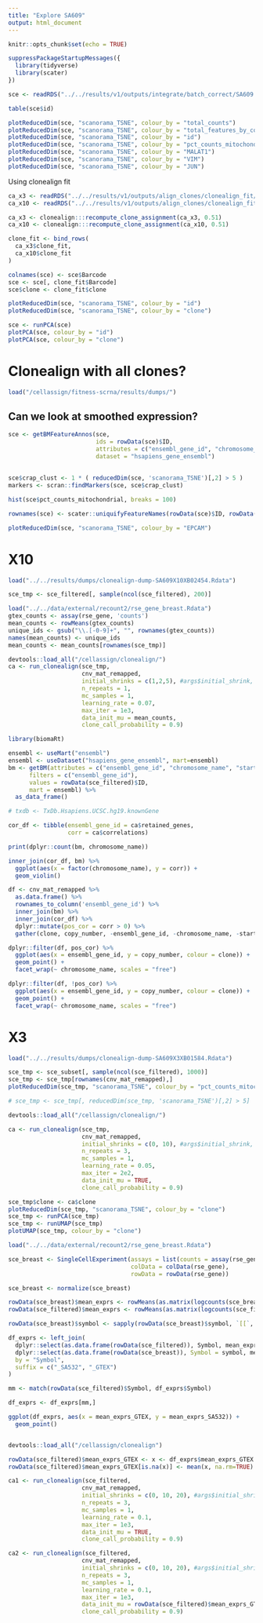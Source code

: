 ```yaml
---
title: "Explore SA609"
output: html_document
---
```


```r
knitr::opts_chunk$set(echo = TRUE)

suppressPackageStartupMessages({
  library(tidyverse)
  library(scater)
})
```


```r
sce <- readRDS("../../results/v1/outputs/integrate/batch_correct/SA609.rds")
```

```r
table(sce$id)
```

```r
plotReducedDim(sce, "scanorama_TSNE", colour_by = "total_counts")
plotReducedDim(sce, "scanorama_TSNE", colour_by = "total_features_by_counts")
plotReducedDim(sce, "scanorama_TSNE", colour_by = "id")
plotReducedDim(sce, "scanorama_TSNE", colour_by = "pct_counts_mitochondrial")
plotReducedDim(sce, "scanorama_TSNE", colour_by = "MALAT1")
plotReducedDim(sce, "scanorama_TSNE", colour_by = "VIM")
plotReducedDim(sce, "scanorama_TSNE", colour_by = "JUN")
```


Using clonealign fit


```r
ca_x3 <- readRDS("../../results/v1/outputs/align_clones/clonealign_fit/SA609X3XB01584.rds")
ca_x10 <- readRDS("../../results/v1/outputs/align_clones/clonealign_fit/SA609X10XB02454.rds")
```


```r
ca_x3 <- clonealign:::recompute_clone_assignment(ca_x3, 0.51)
ca_x10 <- clonealign:::recompute_clone_assignment(ca_x10, 0.51)
```

```r
clone_fit <- bind_rows(
  ca_x3$clone_fit,
  ca_x10$clone_fit
)

colnames(sce) <- sce$Barcode
sce <- sce[, clone_fit$Barcode]
sce$clone <- clone_fit$clone
```


```r
plotReducedDim(sce, "scanorama_TSNE", colour_by = "id")
plotReducedDim(sce, "scanorama_TSNE", colour_by = "clone")
```

```r
sce <- runPCA(sce)
plotPCA(sce, colour_by = "id")
plotPCA(sce, colour_by = "clone")
```


# Clonealign with all clones?

```r
load("/cellassign/fitness-scrna/results/dumps/")
```




## Can we look at smoothed expression?


```r
sce <- getBMFeatureAnnos(sce, 
                         ids = rowData(sce)$ID,
                         attributes = c("ensembl_gene_id", "chromosome_name", "start_position", "end_position"),
                         dataset = "hsapiens_gene_ensembl")
```


##



```r
sce$crap_clust <- 1 * ( reducedDim(sce, 'scanorama_TSNE')[,2] > 5 )
markers <- scran::findMarkers(sce, sce$crap_clust)
```


```r
hist(sce$pct_counts_mitochondrial, breaks = 100)
```



```r
rownames(sce) <- scater::uniquifyFeatureNames(rowData(sce)$ID, rowData(sce)$Symbol)
```

```r
plotReducedDim(sce, "scanorama_TSNE", colour_by = "EPCAM")
```

# X10

```r
load("../../results/dumps/clonealign-dump-SA609X10XB02454.Rdata")

sce_tmp <- sce_filtered[, sample(ncol(sce_filtered), 200)]
```

```r
load("../../data/external/recount2/rse_gene_breast.Rdata")
gtex_counts <- assay(rse_gene, 'counts')
mean_counts <- rowMeans(gtex_counts)
unique_ids <- gsub("\\.[-0-9]+", "", rownames(gtex_counts))
names(mean_counts) <- unique_ids
mean_counts <- mean_counts[rownames(sce_tmp)]
```


```r
devtools::load_all("/cellassign/clonealign/")
ca <- run_clonealign(sce_tmp, 
                     cnv_mat_remapped,
                     initial_shrinks = c(1,2,5), #args$initial_shrink,
                     n_repeats = 1,
                     mc_samples = 1,
                     learning_rate = 0.07,
                     max_iter = 1e3,
                     data_init_mu = mean_counts,
                     clone_call_probability = 0.9)

```

```r
library(biomaRt)

ensembl <- useMart("ensembl")
ensembl <- useDataset("hsapiens_gene_ensembl", mart=ensembl)
bm <- getBM(attributes = c("ensembl_gene_id", "chromosome_name", "start_position"),
      filters = c("ensembl_gene_id"),
      values = rowData(sce_filtered)$ID,
      mart = ensembl) %>% 
  as_data_frame()

# txdb <- TxDb.Hsapiens.UCSC.hg19.knownGene
```


```r
cor_df <- tibble(ensembl_gene_id = ca$retained_genes,
                 corr = ca$correlations)

print(dplyr::count(bm, chromosome_name))

inner_join(cor_df, bm) %>% 
  ggplot(aes(x = factor(chromosome_name), y = corr)) +
  geom_violin()
```

```r
df <- cnv_mat_remapped %>% 
  as.data.frame() %>% 
  rownames_to_column('ensembl_gene_id') %>% 
  inner_join(bm) %>% 
  inner_join(cor_df) %>% 
  dplyr::mutate(pos_cor = corr > 0) %>% 
  gather(clone, copy_number, -ensembl_gene_id, -chromosome_name, -start_position, -corr, -pos_cor)

dplyr::filter(df, pos_cor) %>% 
  ggplot(aes(x = ensembl_gene_id, y = copy_number, colour = clone)) +
  geom_point() +
  facet_wrap(~ chromosome_name, scales = "free")

dplyr::filter(df, !pos_cor) %>% 
  ggplot(aes(x = ensembl_gene_id, y = copy_number, colour = clone)) +
  geom_point() +
  facet_wrap(~ chromosome_name, scales = "free")

```


# X3

```r
load("../../results/dumps/clonealign-dump-SA609X3XB01584.Rdata")
```

```r
sce_tmp <- sce_subset[, sample(ncol(sce_filtered), 1000)]
sce_tmp <- sce_tmp[rownames(cnv_mat_remapped),]
plotReducedDim(sce_tmp, "scanorama_TSNE", colour_by = "pct_counts_mitochondrial")
```

```r
# sce_tmp <- sce_tmp[, reducedDim(sce_tmp, 'scanorama_TSNE')[,2] > 5]
```


```r
devtools::load_all("/cellassign/clonealign/")

ca <- run_clonealign(sce_tmp, 
                     cnv_mat_remapped,
                     initial_shrinks = c(0, 10), #args$initial_shrink,
                     n_repeats = 3,
                     mc_samples = 1,
                     learning_rate = 0.05,
                     max_iter = 2e2,
                     data_init_mu = TRUE,
                     clone_call_probability = 0.9)

```


```r
sce_tmp$clone <- ca$clone
plotReducedDim(sce_tmp, "scanorama_TSNE", colour_by = "clone")
sce_tmp <- runPCA(sce_tmp)
sce_tmp <- runUMAP(sce_tmp)
plotUMAP(sce_tmp, colour_by = "clone")
```


```r
load("../../data/external/recount2/rse_gene_breast.Rdata")

sce_breast <- SingleCellExperiment(assays = list(counts = assay(rse_gene, 'counts')),
                                   colData = colData(rse_gene),
                                   rowData = rowData(rse_gene))

sce_breast <- normalize(sce_breast)
```

```r
rowData(sce_breast)$mean_exprs <- rowMeans(as.matrix(logcounts(sce_breast)))
rowData(sce_filtered)$mean_exprs <- rowMeans(as.matrix(logcounts(sce_filtered)))
```

```r
rowData(sce_breast)$symbol <- sapply(rowData(sce_breast)$symbol, `[[`, 1)

df_exprs <- left_join(
  dplyr::select(as.data.frame(rowData(sce_filtered)), Symbol, mean_exprs),
  dplyr::select(as.data.frame(rowData(sce_breast)), Symbol = symbol, mean_exprs),
  by = "Symbol",
  suffix = c("_SA532", "_GTEX")
)

mm <- match(rowData(sce_filtered)$Symbol, df_exprs$Symbol)

df_exprs <- df_exprs[mm,]
```

```r
ggplot(df_exprs, aes(x = mean_exprs_GTEX, y = mean_exprs_SA532)) +
  geom_point()
```


```r

```




```r
devtools::load_all("/cellassign/clonealign")

rowData(sce_filtered)$mean_exprs_GTEX <- x <- df_exprs$mean_exprs_GTEX
rowData(sce_filtered)$mean_exprs_GTEX[is.na(x)] <- mean(x, na.rm=TRUE)

ca1 <- run_clonealign(sce_filtered, 
                     cnv_mat_remapped,
                     initial_shrinks = c(0, 10, 20), #args$initial_shrink,
                     n_repeats = 3,
                     mc_samples = 1,
                     learning_rate = 0.1,
                     max_iter = 1e3,
                     data_init_mu = TRUE,
                     clone_call_probability = 0.9)

ca2 <- run_clonealign(sce_filtered, 
                     cnv_mat_remapped,
                     initial_shrinks = c(0, 10, 20), #args$initial_shrink,
                     n_repeats = 3,
                     mc_samples = 1,
                     learning_rate = 0.1,
                     max_iter = 1e3,
                     data_init_mu = rowData(sce_filtered)$mean_exprs_GTEX,
                     clone_call_probability = 0.9)
```


